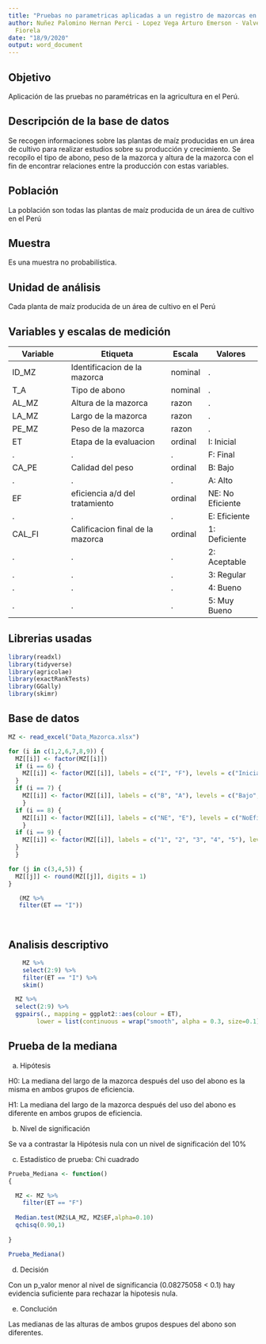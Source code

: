 ```yaml
---
title: "Pruebas no parametricas aplicadas a un registro de mazorcas en el Peru"
author: Nuñez Palomino Hernan Perci - Lopez Vega Arturo Emerson - Valverde Shuan keyla
  Fiorela
date: "18/9/2020"
output: word_document
---
```


## Objetivo

Aplicación de las pruebas no paramétricas en la agricultura en el Perú.

## Descripción de la base de datos
Se recogen informaciones sobre las plantas de maíz  producidas en un área de cultivo para realizar estudios sobre su producción y crecimiento.
Se recopilo el tipo de abono, peso de la mazorca y altura de la mazorca con el fin de encontrar relaciones entre la producción con estas variables. 

## Población
La población son todas las plantas de maíz producida de un área de cultivo en el Perú

## Muestra
Es una muestra no probabilística.

## Unidad de análisis
Cada planta de maíz producida de un área de cultivo en el Perú

## Variables y escalas de medición
Variable           | Etiqueta                        | Escala  | Valores
------------------ | ------------------------------- | ------- | ----------------
ID_MZ              | Identificacion de la mazorca    | nominal | .
T_A                | Tipo de abono                   | nominal | .
AL_MZ              | Altura de la mazorca            | razon   | .
LA_MZ              | Largo de la mazorca             | razon   | .
PE_MZ              | Peso de la mazorca              | razon   | .
ET                 | Etapa de la evaluacion          | ordinal | I: Inicial
.                  | .                               | .       | F: Final  
CA_PE              | Calidad del peso                | ordinal | B: Bajo
.                  | .                               | .       | A: Alto  
EF                 | eficiencia a/d del tratamiento  | ordinal | NE: No Eficiente
.                  | .                               | .       | E: Eficiente  
CAL_FI             | Calificacion final de la mazorca| ordinal | 1: Deficiente
.                  | .                               | .       | 2: Aceptable
.                  | .                               | .       | 3: Regular
.                  | .                               | .       | 4: Bueno
.                  | .                               | .       | 5: Muy Bueno  
                   
## Librerias usadas


```r

library(readxl)
library(tidyverse)
library(agricolae)
library(exactRankTests)
library(GGally)
library(skimr)

```


## Base de datos


```r

MZ <- read_excel("Data_Mazorca.xlsx")

for (i in c(1,2,6,7,8,9)) {
  MZ[[i]] <- factor(MZ[[i]])
  if (i == 6) {
    MZ[[i]] <- factor(MZ[[i]], labels = c("I", "F"), levels = c("Inicial", "Final"), ordered = TRUE)
  }
  if (i == 7) {
    MZ[[i]] <- factor(MZ[[i]], labels = c("B", "A"), levels = c("Bajo", "Alto"), ordered = TRUE)
    }
  if (i == 8) {
    MZ[[i]] <- factor(MZ[[i]], labels = c("NE", "E"), levels = c("NoEficiente", "Eficiente"), ordered = TRUE)
    }
  if (i == 9) {
    MZ[[i]] <- factor(MZ[[i]], labels = c("1", "2", "3", "4", "5"), levels = c("Deficiente", "Aceptable", "Regular", "Bueno", "MuyBueno"), ordered = TRUE)
  }
  }

for (j in c(3,4,5)) {
  MZ[[j]] <- round(MZ[[j]], digits = 1)
}

   (MZ %>%
   filter(ET == "I"))

   
```


## Analisis descriptivo


```r

    MZ %>%
    select(2:9) %>%
    filter(ET == "I") %>%
    skim()

  MZ %>% 
  select(2:9) %>%
  ggpairs(., mapping = ggplot2::aes(colour = ET), 
        lower = list(continuous = wrap("smooth", alpha = 0.3, size=0.1)))

```


## Prueba de la mediana

a)	Hipótesis

H0: La mediana del largo de la mazorca después del uso del abono es la misma en ambos grupos de eficiencia.

H1: La mediana del largo de la mazorca después del uso del abono es diferente en ambos grupos de eficiencia.

b)	Nivel de significación

Se va a contrastar la Hipótesis nula con un nivel de significación del 10%

c)	Estadístico de prueba: Chi cuadrado

```r
Prueba_Mediana <- function()
{

  MZ <- MZ %>%
    filter(ET == "F")
  
  Median.test(MZ$LA_MZ, MZ$EF,alpha=0.10)
  qchisq(0.90,1)
  
}

Prueba_Mediana()

```


d)	Decisión

Con un p_valor menor al nivel de significancia (0.08275058 < 0.1) hay evidencia suficiente para rechazar la hipotesis nula.

e)	Conclución

Las medianas de las alturas de ambos grupos despues del abono son diferentes.

